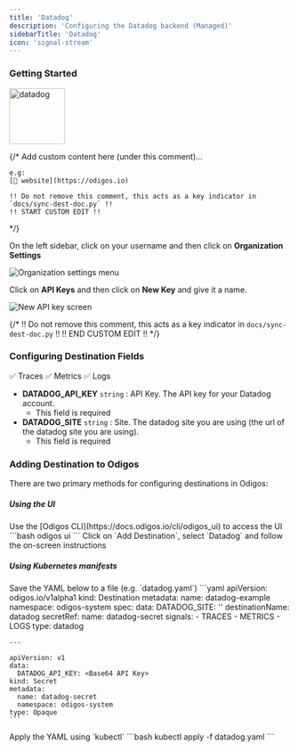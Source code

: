 ```yaml
---
title: 'Datadog'
description: 'Configuring the Datadog backend (Managed)'
sidebarTitle: 'Datadog'
icon: 'signal-stream'
---
```


### Getting Started

<img src='https://d15jtxgb40qetw.cloudfront.net/datadog.svg' alt='datadog' width="100" height="100" className="not-prose" />

{/*
    Add custom content here (under this comment)...

    e.g:
    [🔗 website](https://odigos.io)

    !! Do not remove this comment, this acts as a key indicator in `docs/sync-dest-doc.py` !!
    !! START CUSTOM EDIT !!
*/}

On the left sidebar, click on your username and then click on **Organization Settings**

<Frame>
    <img src="/backends/images/datadog1.png" alt="Organization settings menu" />
</Frame>

Click on **API Keys** and then click on **New Key** and give it a name.

<Frame>
    <img src="/backends/images/datadog2.png" alt="New API key screen" />
</Frame>

{/*
    !! Do not remove this comment, this acts as a key indicator in `docs/sync-dest-doc.py` !!
    !! END CUSTOM EDIT !!
*/}

### Configuring Destination Fields

<Accordion title="Supported Signals:">
  ✅ Traces
  ✅ Metrics
  ✅ Logs
</Accordion>

- **DATADOG_API_KEY** `string` : API Key. The API key for your Datadog account.
  - This field is required
- **DATADOG_SITE** `string` : Site. The datadog site you are using (the url of the datadog site you are using).
  - This field is required

### Adding Destination to Odigos

There are two primary methods for configuring destinations in Odigos:

##### **Using the UI**

<Steps>
  <Step>
    Use the [Odigos CLI](https://docs.odigos.io/cli/odigos_ui) to access the UI
    ```bash
    odigos ui
    ```
  </Step>
  <Step>
    Click on `Add Destination`, select `Datadog` and follow the on-screen instructions
  </Step>
</Steps>

##### **Using Kubernetes manifests**

<Steps>
  <Step>
    Save the YAML below to a file (e.g. `datadog.yaml`)
    ```yaml
    apiVersion: odigos.io/v1alpha1
    kind: Destination
    metadata:
      name: datadog-example
      namespace: odigos-system
    spec:
      data:
        DATADOG_SITE: '<Site (options: [us3.datadoghq.com, datadoghq.com, us5.datadoghq.com,
          datadoghq.eu, ddog-gov.com, ap1.datadoghq.com])>'
      destinationName: datadog
      secretRef:
        name: datadog-secret
      signals:
      - TRACES
      - METRICS
      - LOGS
      type: datadog

    ---

    apiVersion: v1
    data:
      DATADOG_API_KEY: <Base64 API Key>
    kind: Secret
    metadata:
      name: datadog-secret
      namespace: odigos-system
    type: Opaque
    ```
  </Step>
  <Step>
    Apply the YAML using `kubectl`
    ```bash
    kubectl apply -f datadog.yaml
    ```
  </Step>
</Steps>